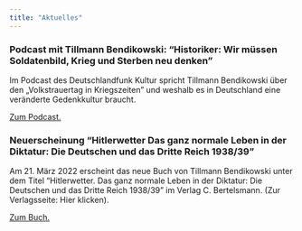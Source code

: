 ```yaml
---
title: "Aktuelles"
---
```


### Podcast mit Tillmann Bendikowski: "Historiker: Wir müssen Soldatenbild, Krieg und Sterben neu denken"  

Im Podcast des Deutschlandfunk Kultur spricht Tillmann Bendikowski über den „Volkstrauertag in Kriegszeiten" und weshalb es in Deutschland eine veränderte Gedenkkultur braucht.

[Zum Podcast.](https://www.deutschlandfunk.de/soldatengedenken-zum-volkstrauertag-interview-historiker-tillmann-bendikowski-dlf-020138a6-100.html)

### Neuerscheinung "Hitlerwetter Das ganz normale Leben in der Diktatur: Die Deutschen und das Dritte Reich 1938/39"

Am 21. März 2022 erscheint das neue Buch von Tillmann Bendikowski unter dem Titel "Hitlerwetter. Das ganz normale Leben in der Diktatur: Die Deutschen und das Dritte Reich 1938/39" im Verlag C. Bertelsmann. (Zur Verlagsseite: Hier klicken).

[Zum Buch.](https://www.penguinrandomhouse.de/Buch/Hitlerwetter/Tillmann-Bendikowski/C-Bertelsmann/e587681.rhd)
